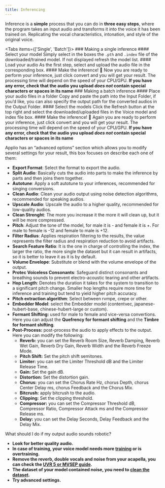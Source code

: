```yaml
---
title: Inferencing
---
```



Inference is a **simple** process that you can do in **three easy steps**, where the program takes an input audio and transforms it into the voice it has been trained on. Replicating the vocal characteristics, intonation, and style of the original voice.

<ImageZoom src="/images/inference.png" alt="Inference" width={1000} height={500}  className="rounded shadow-xl shadow-black/10 dark:shadow-white/10 border border-white/10" />

<Tabs items={['Single', 'Batch']}>
    <Tab value="Single">
    ### Making a single inference
        <Steps>
            <Step>
            #### Select your model
            Simply select in the boxes the `.pth` and `.index` file of the downloaded/trained model. If not displayed refresh the model list.
            </Step>
            <Step>
            #### Load your audio
            As the first step, select and upload the audio file in the corresponding box.
            </Step>
            <Step>
            #### Make the inference! 🎉
            Now you are ready to perform your inference, just click convert and you will get your result. The processing time will depend on the speed of your CPU/GPU.
            </Step>
        </Steps>
        <Callout type="warn" className="shadow-xl shadow-orange-500/10">
        **If you have any error, check that the audio you upload *does not* contain special characters or spaces in its name**
        </Callout>
    </Tab>
    <Tab value="Batch">
    ### Making a batch inference
        <Steps>
            <Step>
            #### Place your audio files in a folder
            Copy and paste the path into the Input Folder, if you’d like, you can also specify the output path for the converted audios in the Output Folder.
            </Step>
            <Step>
            #### Select the models
            Click the Refresh button at the top right and select the downloaded/uploaded files in the Voice model and index file box.
            </Step>
            <Step>
            #### Make the inference! 🎉
            Again you are ready to perform your inference, just click convert and you will get your result. The processing time will depend on the speed of your CPU/GPU.
            </Step>
        </Steps>
        <Callout type="warn" className="shadow-xl shadow-orange-500/10">
        **If you have any error, check that the audio you upload *does not* contain special characters or spaces in its name**
        </Callout>
    </Tab>
</Tabs>

<Accordions>
<Accordion title="Advanced Settings">
Applio has an “advanced options” section which allows you to modify several settings for your result, this box focuses on describe each one of them:

- **Export Format**: Select the format to export the audio.
- **Split Audio**: Basically cuts the audio into parts to make the inference by parts and then joins them together.
- **Autotune**: Apply a soft autotune to your inferences, recommended for singing conversions.
- **Clean Audio**: Clean your audio output using noise detection algorithms, recommended for speaking audios.
- **Upscale Audio**: Upscale the audio to a higher quality, recommended for low-quality audios.
- **Clean Strenght**: The more you increase it the more it will clean up, but it will be more compressed.
- **Pitch**: Adjust the tone of the model, for male it is - and female it is +. For male to female is -12 and female to male is +12.
- **Filter Radius**: Applies respiration filtering to the results, the value represents the filter radius and respiration reduction to avoid artifacts.
- **Search Feature Ratio**: It is the one in charge of controlling the index, the larger the ratio, the more single the dataset but it can result in artifacts, so it is better to leave it as it is by default.
- **Volume Envelope**: Substitute or blend with the volume envelope of the output.
- **Protec Voiceless Consonants**: Safeguard distinct consonants and breathing sounds to prevent electro-acoustic tearing and other artifacts.
- **Hop Length**: Denotes the duration it takes for the system to transition to a significant pitch change. Smaller hop lengths require more time for inference and training but tend to yield higher pitch accuracy.
- **Pitch extraction algorithm**: Select between rvmpe, crepe or other.
- **Embedder Model**: select the Embedder model (contentvec, japanese-hubert-base, chinese-hubert-large or custom).
- **Formant Shifting:** used for male to female and vice-versa convertions. Here you can adjust the **Quefrency for formant shifting** and the **Timbre for formant shifting**.
- **Post-Process:** post-process the audio to apply effects to the output. Here you can modify the following:
   - **Reverb:** you can set the Reverb Room Size, Reverb Damping, Reverb Wet Gain, Reverb Dry Gain, Reverb Width and the Reverb Freeze Mode.
   - **Pitch Shift:** Set the pitch shift semitones.
   - **Limiter:** you can set the Limiter Threshold dB and the Limiter Release Time.
   - **Gain:** Set the gain dB.
   - **Distortion:** Set the distortion gain.
   - **Chorus:** you can set the Chorus Rate Hz, chorus Depth, chorus Center Delay ms, chorus Feedback and the Chorus Mix.
   - **Bitcrush:** apply bitcrush to the audio.
   - **Clipping:** Set the clipping threshold.
   - **Compressor:** you can set the Compressor Threshold dB, Compressor Ratio, Compressor Attack ms and the Compressor Release ms.
   - **Delay:** you can set the Delay Seconds, Delay Feedback and the Delay Mix.
</Accordion>
<Accordion title="Tips for better results">
What should I do if my output audio sounds robotic?


- **Look for better quality audio.**
- **In case of training, your voice model needs more [training](/applio/getting-started/training) or is overtraining.**
- **Remove the reverb, double vocals and noise from your acapella, you can check the [UVR 5 or MVSEP guide](/applio/guides/audio-isolating/uvr).**
- **The dataset of your model contained noise, you need to [clean the dataset](/applio/guides/create-datasets/how-create-datasets).**
- **Try advanced settings.**
</Accordion>
</Accordions>
